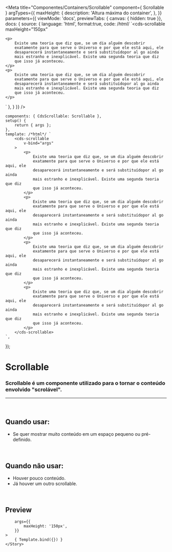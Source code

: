 
<Meta
	title="Componentes/Containers/Scrollable"
	component={ Scrollable }
	argTypes={{
		maxHeight: {
			description: 'Altura máxima do container',
		},
	}}
	parameters={{
		viewMode: 'docs',
		previewTabs: { canvas: { hidden: true }},
		docs: {
			source: {
				language: 'html',
				format:true,
				code: /*html*/ 
`<cds-scrollable
	maxHeight="150px"
>
	<p>
		Existe uma teoria que diz que, se um dia alguém descobrir 
		exatamente para que serve o Universo e por que ele está aqui, ele 
		desaparecerá instantaneamente e será substituídopor al go ainda 
		mais estranho e inexplicável. Existe uma segunda teoria que diz 
		que isso já aconteceu.
	</p>
	<p>
		Existe uma teoria que diz que, se um dia alguém descobrir 
		exatamente para que serve o Universo e por que ele está aqui, ele 
		desaparecerá instantaneamente e será substituídopor al go ainda 
		mais estranho e inexplicável. Existe uma segunda teoria que diz 
		que isso já aconteceu.
	</p>
</cds-scrollable>`
			},
		}
	}}
/>

	components: { CdsScrollable: Scrollable },
	setup() {
		return { args };
	},
	template: /*html*/ `
		<cds-scrollable
			v-bind="args" 
		>
			<p>
				Existe uma teoria que diz que, se um dia alguém descobrir 
				exatamente para que serve o Universo e por que ele está aqui, ele 
				desaparecerá instantaneamente e será substituídopor al go ainda 
				mais estranho e inexplicável. Existe uma segunda teoria que diz 
				que isso já aconteceu.
			</p>
			<p>
				Existe uma teoria que diz que, se um dia alguém descobrir 
				exatamente para que serve o Universo e por que ele está aqui, ele 
				desaparecerá instantaneamente e será substituídopor al go ainda 
				mais estranho e inexplicável. Existe uma segunda teoria que diz 
				que isso já aconteceu.
			</p>
			<p>
				Existe uma teoria que diz que, se um dia alguém descobrir 
				exatamente para que serve o Universo e por que ele está aqui, ele 
				desaparecerá instantaneamente e será substituídopor al go ainda 
				mais estranho e inexplicável. Existe uma segunda teoria que diz 
				que isso já aconteceu.
			</p>
			<p>
				Existe uma teoria que diz que, se um dia alguém descobrir 
				exatamente para que serve o Universo e por que ele está aqui, ele 
				desaparecerá instantaneamente e será substituídopor al go ainda 
				mais estranho e inexplicável. Existe uma segunda teoria que diz 
				que isso já aconteceu.
			</p>
		</cds-scrollable>
	`,
});

# Scrollable

### Scrollable é um componente utilizado para o tornar o conteúdo envolvido "scrolável".
---
<br />

## Quando usar:
- Se quer mostrar muito conteúdo em um espaço pequeno ou pré-definido.

<br />

## Quando não usar:
- Houver pouco conteúdo.
- Já houver um outro scrollable.

<br />

## Preview

<Canvas>
	<Story
		name="Scrollable"
		
		args={{
			maxHeight: '150px',
		}}
	>
		{ Template.bind({}) }
	</Story>
</Canvas>

<ArgsTable story="Scrollable" />
